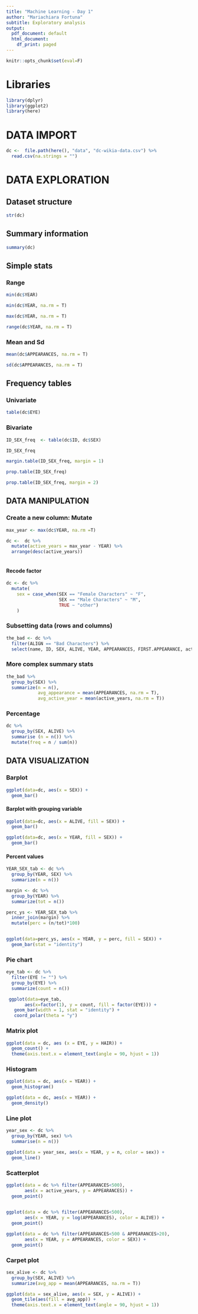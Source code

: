 ```yaml
---
title: "Machine Learning - Day 1"
author: "Mariachiara Fortuna"
subtitle: Exploratory analysis
output:
  pdf_document: default
  html_document:
    df_print: paged
---
```



```r
knitr::opts_chunk$set(eval=F)
```


# Libraries

```r
library(dplyr)
library(ggplot2)
library(here)

```





# DATA IMPORT

```r

dc <-  file.path(here(), "data", "dc-wikia-data.csv") %>%
  read.csv(na.strings = "")

```


# DATA EXPLORATION

## Dataset structure

```r
str(dc)
```


## Summary information

```r
summary(dc)
```


## Simple stats

### Range

```r
min(dc$YEAR)

min(dc$YEAR, na.rm = T)

max(dc$YEAR, na.rm = T)

range(dc$YEAR, na.rm = T)
```


### Mean and Sd

```r
mean(dc$APPEARANCES, na.rm = T)

sd(dc$APPEARANCES, na.rm = T)
```


## Frequency tables

### Univariate

```r
table(dc$EYE)
```

### Bivariate

```r
ID_SEX_freq  <- table(dc$ID, dc$SEX)

ID_SEX_freq
```


```r
margin.table(ID_SEX_freq, margin = 1)
```



```r
prop.table(ID_SEX_freq)
```

```r
prop.table(ID_SEX_freq, margin = 2)
```


## DATA MANIPULATION

### Create a new column: Mutate

```r

max_year <- max(dc$YEAR, na.rm =T)

dc <-  dc %>%
  mutate(active_years = max_year - YEAR) %>%
  arrange(desc(active_years))
  
```


#### Recode factor

```r

dc <- dc %>% 
  mutate(
    sex = case_when(SEX == "Female Characters" ~ "F",
                    SEX == "Male Characters" ~ "M",
                    TRUE ~ "other")
    )

```



### Subsetting data (rows and columns)

```r

the_bad <- dc %>%
  filter(ALIGN == "Bad Characters") %>%
  select(name, ID, SEX, ALIVE, YEAR, APPEARANCES, FIRST.APPEARANCE, active_years)

```


### More complex summary stats

```r

the_bad %>%
  group_by(SEX) %>%
  summarize(n = n(),
            avg_appearance = mean(APPEARANCES, na.rm = T),
            avg_active_year = mean(active_years, na.rm = T))

```


### Percentage

```r

dc %>%
  group_by(SEX, ALIVE) %>%
  summarise (n = n()) %>%
  mutate(freq = n / sum(n))

```




## DATA VISUALIZATION


### Barplot

```r
ggplot(data=dc, aes(x = SEX)) +
  geom_bar()
```


#### Barplot with grouping variable 

```r
ggplot(data=dc, aes(x = ALIVE, fill = SEX)) +
  geom_bar()
```


```r
ggplot(data=dc, aes(x = YEAR, fill = SEX)) +
  geom_bar()
```


#### Percent values

```r

YEAR_SEX_tab <- dc %>%
  group_by(YEAR, SEX) %>%
  summarize(n = n())

margin <- dc %>%
  group_by(YEAR) %>%
  summarize(tot = n())

perc_ys <- YEAR_SEX_tab %>%
  inner_join(margin) %>%
  mutate(perc = (n/tot)*100)


ggplot(data=perc_ys, aes(x = YEAR, y = perc, fill = SEX)) +
  geom_bar(stat = "identity")


```


###  Pie chart

```r

eye_tab <- dc %>%
  filter(EYE != "") %>%
  group_by(EYE) %>%
  summarize(count = n())

 ggplot(data=eye_tab, 
       aes(x=factor(1), y = count, fill = factor(EYE))) +
   geom_bar(width = 1, stat = "identity") +
   coord_polar(theta = "y")

```

### Matrix plot

```r
ggplot(data = dc, aes (x = EYE, y = HAIR)) +
  geom_count() +
  theme(axis.text.x = element_text(angle = 90, hjust = 1))
```



### Histogram

```r
ggplot(data = dc, aes(x = YEAR)) +
  geom_histogram()
```

```r
ggplot(data = dc, aes(x = YEAR)) +
  geom_density()
```


### Line plot

```r

year_sex <- dc %>%
  group_by(YEAR, sex) %>%
  summarise(n = n())

ggplot(data = year_sex, aes(x = YEAR, y = n, color = sex)) +
  geom_line()
```



### Scatterplot 


```r
ggplot(data = dc %>% filter(APPEARANCES<500), 
       aes(x = active_years, y = APPEARANCES)) +
  geom_point()
  
```


```r
ggplot(data = dc %>% filter(APPEARANCES<500), 
       aes(x = YEAR, y = log(APPEARANCES), color = ALIVE)) +
  geom_point()
```


```r
ggplot(data = dc %>% filter(APPEARANCES<500 & APPEARANCES>20), 
       aes(x = YEAR, y = APPEARANCES, color = SEX)) +
  geom_point()
```


### Carpet plot

```r

sex_alive <- dc %>%
  group_by(SEX, ALIVE) %>%
  summarize(avg_app = mean(APPEARANCES, na.rm = T))

ggplot(data = sex_alive, aes(x = SEX, y = ALIVE)) +
  geom_tile(aes(fill = avg_app)) +
  theme(axis.text.x = element_text(angle = 90, hjust = 1))
```

